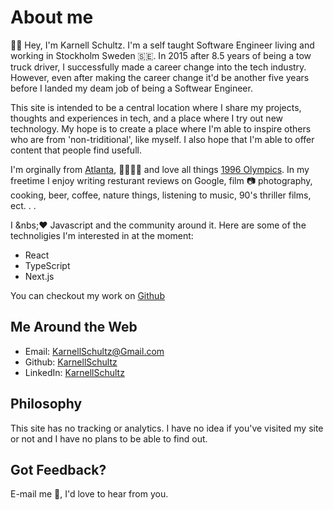 
<heading>

# About me

<!-- <AboutCard></AboutCard> -->

</heading>

🤙🏾 Hey, I'm Karnell Schultz. I'm a self taught Software Engineer
living and working in Stockholm Sweden 🇸🇪. In 2015 after 8.5 years of
being a tow truck driver, I successfully made a career change into the
tech industry. However, even after making the career change it'd be
another five years before I landed my deam job of being a Softwear
Engineer.

This site is intended to be a central location where I share my
projects, thoughts and experiences in tech, and a place where I try
out new technology. My hope is to create a place where I'm able to
inspire others who are from 'non-triditional', like myself. I also
hope that I'm able to offer content that people find usefull.

I'm orginally from [Atlanta](https://sv.wikipedia.org/wiki/Atlanta),
🦅🇺🇸🦅 and love all things
[1996 Olympics](https://www.olympic.org/atlanta-1996). In my freetime
I enjoy writing resturant reviews on Google, film 📷 photography,
cooking, beer, coffee, nature things, listening to music, 90's
thriller films, ect. . .

I &nbs;❤️ Javascript and the community around it. Here are some of the
technoligies I'm interested in at the moment:

- React
- TypeScript
- Next.js

You can checkout my work on
[Github](https://github.com/KarnellSchultz)

## Me Around the Web

- Email: [KarnellSchultz@Gmail.com](mailto:KarnellSchultz@gmail.com)
- Github: [KarnellSchultz](https://github.com/KarnellSchultz)
- LinkedIn:
  [KarnellSchultz](https://www.linkedin.com/in/karnell-schultz-a30bb33b/)

## Philosophy

This site has no tracking or analytics. I have no idea if you've
visited my site or not and I have no plans to be able to find out.

## Got Feedback?

E-mail me 📨, I'd love to hear from you.
